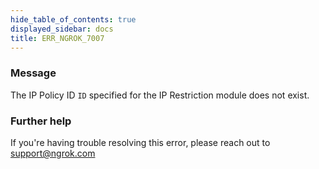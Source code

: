 ```yaml
---
hide_table_of_contents: true
displayed_sidebar: docs
title: ERR_NGROK_7007
---
```


### Message

The IP Policy ID `ID` specified for the IP Restriction module does not exist.

<ErrorDetails />

### Further help

If you're having trouble resolving this error, please reach out to [support@ngrok.com](mailto:support@ngrok.com?subject=Help%20with%20ERR_NGROK_7007)
